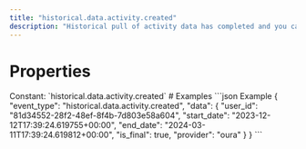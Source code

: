 ```yaml
---
title: "historical.data.activity.created"
description: "Historical pull of activity data has completed and you can now pull data for this resource."
---
```

# Properties
<ResponseField name="event_type" type="const string" required="true">
Constant: `historical.data.activity.created`
</ResponseField>
<ResponseField name="data" type="HistoricalDataCreated" required="true">
<Expandable title="HistoricalDataCreated" defaultOpen="true">
<ResponseField name="user_id" type="string" required="true">
</ResponseField>
<ResponseField name="start_date" type="string" required="true">
</ResponseField>
<ResponseField name="end_date" type="string" required="true">
</ResponseField>
<ResponseField name="is_final" type="boolean" required="true">
</ResponseField>
<ResponseField name="provider" type="string" required="true">
</ResponseField>
</Expandable>
</ResponseField>
# Examples
<CodeGroup>
```json Example
{
  "event_type": "historical.data.activity.created",
  "data": {
    "user_id": "81d34552-28f2-48ef-8f4b-7d803e58a604",
    "start_date": "2023-12-12T17:39:24.619755+00:00",
    "end_date": "2024-03-11T17:39:24.619812+00:00",
    "is_final": true,
    "provider": "oura"
  }
}
```
</CodeGroup>
